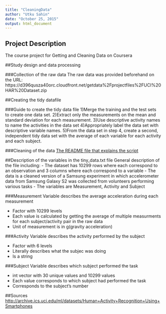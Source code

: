 ```yaml
---
title: "CleaningData"
author: "Utku Sahin"
date: "October 25, 2015"
output: html_document
---
```


## Project Description
The course project for Getting and Cleaning Data on Coursera

##Study design and data processing

###Collection of the raw data
The raw data was provided beforehand on the URL:
https://d396qusza40orc.cloudfront.net/getdata%2Fprojectfiles%2FUCI%20HAR%20Dataset.zip

##Creating the tidy datafile

###Guide to create the tidy data file
  1)Merge the training and the test sets to create one data set.
  2)Extract only the measurements on the mean and standard deviation for each measurement. 
  3)Use descriptive activity names to name the activities in the data set
  4)Appropriately label the data set with descriptive variable names. 
  5)From the data set in step 4, create a second, independent tidy data set with the average of each variable for each activity and each subject.


###Cleaning of the data
[The README file that explains the script](https://github.com/Haskman/Getting_Cleaning_Data_Project/blob/master/README.md)

##Description of the variables in the tiny_data.txt file
General description of the file including:
 - The dataset has 10299 rows where each correspond to an observation and 3 columns where each correspond to a variable
 - The data is a cleaned version of a Samsung experiment in which accelerometer data from Samsung Galaxy S2 was collected from volunteers performing various tasks
 - The variables are Measurement, Activity and Subject

###Measurement
Variable describes the average acceleration during each measurement

 - Factor with 10299 levels
 - Each value is calculated by getting the average of multiple measurments for each subject/activity pair in the raw data
 - Unit of measurement is in g(gravity acceleration)

###Activity
Variable describes the activity performed by the subject

 - Factor with 6 levels
 - Literally describes what the subjec was doing
 - Is a string

###Subject
Variable describes which subject performed the task

 - int vector with 30 unique values and 10299 values
 - Each value corresponds to which subject had performed the task
 - Corresponds to the subject's number

##Sources
[http://archive.ics.uci.edu/ml/datasets/Human+Activity+Recognition+Using+Smartphones](http://archive.ics.uci.edu/ml/datasets/Human+Activity+Recognition+Using+Smartphones)